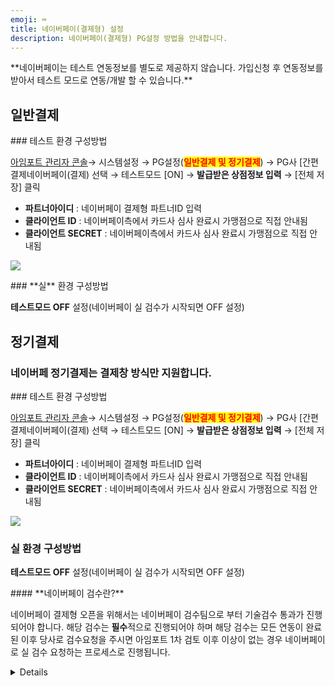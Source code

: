 ```yaml
---
emoji: ⌨
title: 네이버페이(결제형) 설정
description: 네이버페이(결제형) PG설정 방법을 안내합니다.
---
```





<Hint style="info">
**네이버페이는 테스트 연동정보를 별도로 제공하지 않습니다. 가입신청 후 연동정보를 받아서 테스트 모드로 연동/개발 할 수 있습니다.**

</Hint>

## 일반**결제**

<Tabs>
<Tab title="테스트 결제">
### 테스트 환경 구성방법

[아임포트 관리자 콘솔](https://admin.iamport.kr/)→ 시스템설정 → PG설정(<mark style="color:red;">**일반결제 및 정기결제**</mark>) → PG사 \[간편결제네이버페이(결제) 선택 → 테스트모드 \[ON] → **발급받은 상점정보 입력** → \[전체 저장] 클릭

* **파트너아이디** : 네이버페이 결제형 파트너ID 입력
* **클라이언트 ID** : 네이버페이측에서 카드사 심사 완료시 가맹점으로 직접 안내됨
* **클라이언트 SECRET** : 네이버페이측에서 카드사 심사 완료시 가맹점으로 직접 안내됨



![](</gitbook-assets/en/image (18).png>)

</Tab>

<Tab title="실 결제">
### **실** 환경 구성방법

**테스트모드 OFF** 설정(네이버페이 실 검수가 시작되면 OFF 설정)

</Tab>
</Tabs>



## 정기결제

### 네이버페 정기결제는 결제창 방식만 지원합니다.

<Tabs>
<Tab title="결제창 방식">
### 테스트 환경 구성방법

[아임포트 관리자 콘솔](https://admin.iamport.kr/)→ 시스템설정 → PG설정(<mark style="color:red;">**일반결제 및 정기결제**</mark>) → PG사 \[간편결제네이버페이(결제) 선택 → 테스트모드 \[ON] → **발급받은 상점정보 입력** → \[전체 저장] 클릭

* **파트너아이디** : 네이버페이 결제형 파트너ID 입력
* **클라이언트 ID** : 네이버페이측에서 카드사 심사 완료시 가맹점으로 직접 안내됨
* **클라이언트 SECRET** : 네이버페이측에서 카드사 심사 완료시 가맹점으로 직접 안내됨



![](</gitbook-assets/en/image (18).png>)

### 실  환경 구성방법

**테스트모드 OFF** 설정(네이버페이 실 검수가 시작되면 OFF 설정)

</Tab>
</Tabs>

<Hint style="info">
#### **네이버페이 검수란?**

네이버페이 결제형 오픈을 위해서는 네이버페이 검수팀으로 부터 기술검수 통과가 진행되어야 합니다. 해당 검수는 **필수**적으로 진행되어야 하며 해당 검수는 모든 연동이 완료된 이후 당사로 검수요청을 주시면 아임포트 1차 검토 이후 이상이 없는 경우 네이버페이로 실 검수 요청하는 프로세스로 진행됩니다.

</Hint>

<Details>
<p slot="summary">네이버페이 기술검수 요청 방법</p>

네이버페이 기술검수를 위해서는 아래 질문리스트를 작성하여 아래 이메일 주소로 검수요청을 주시면 됩니다.

```
<사업자 및 계약정보>  
    - 상호명 : 
    - 사업자번호 : 
    - 아임포트계정 : 
    - 네이버페이 결제형 파트너ID : 단건/반복(정기) 이용하실 방식 구분하여 전달 주시기 바랍니다.
    - 검수 진행가능한 URL : 
    - 테스트 가능한 로그인계정 :
    - 네이버페이 결제형 연동 개발자 정보(이름/이메일/전화번호): 
    - 네이버페이 결제형 연동 검수 담당자 정보(이름/이메일/전화번호):
    - 판매상품 과/면세 여부: ​
    - 에스크로 사용여부: ​
    - 모바일앱 보유 여부: 
    - 부분취소 제공여부: ​
    - IMP.request_pay 함수 호출 시 naverProducts 파라미터 설정여부 및 셋팅 예시:

<질의사항>
1. 일반결제만 연동하는 경우
    1) 지원하는 PC 웹 브라우저 종류와 최소 버전:
    2) 지원하는 모바일 웹 브라우저 종류와 최소 버전:
    (앱으로만 연동하시는 경우, 지원하는 모바일 OS 종류와 최소 버전: (ex. iOS 12.0.1, Android 8.0))
    3) 네이버페이 계약 시, 현금영수증 발급을 누가 하도록 결정하셨나요?
    4) 네이버페이 계약 시, 포인트 적립 방식은 자동지급방식으로 계약하셨나요? 직접 건별로 지급하기로 계약하셨나요?

2. 일반 + 정기결제 모두 연동하는 경우
   1) 지원하는 PC 웹 브라우저 종류와 최소 버전:
   2) 지원하는 모바일 웹 브라우저 종류와 최소 버전:
  (앱으로만 연동하시는 경우, 지원하는 모바일 OS 종류와 최소 버전: (ex. iOS 12.0.1, Android 8.0))
   3) 네이버페이 계약 시, 현금영수증 발급을 누가 하도록 결정하셨나요?
   4) 네이버페이 계약 시, 포인트 적립 방식은 자동지급방식으로 계약하셨나요? 직접 건별로 지급하기로 계약하셨나요?
   5) 정기결제 등록 내역 조회를 어떤 방식으로 구현하시고 계신가요? 예) 관리자페이지 반복결제내역 조회 시 / 자체주문 생성 시 정보조회
   6) 결제 내역 조회를 어떤 방식으로 구현하시고 계신가요? 예) 관리자페이지 결제내역 조회 시 / 자체주문 생성 시 정보조회 / 정산 대사 작업 배치
   7) 어떤 경우에 정기결제가 해제되나요? 예) 등록생성 실패 시 / 등록된 반복결제항목 해제 시 / 관리자 반복결제 등록항목 해제
```

**email : support@iamport.kr**

</Details>
